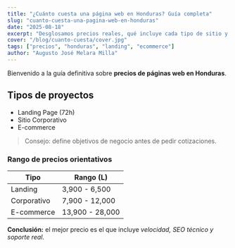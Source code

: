```yaml
---
title: "¿Cuánto cuesta una página web en Honduras? Guía completa"
slug: "cuanto-cuesta-una-pagina-web-en-honduras"
date: "2025-08-18"
excerpt: "Desglosamos precios reales, qué incluye cada tipo de sitio y cómo ahorrar sin perder calidad."
cover: "/blog/cuanto-cuesta/cover.jpg"
tags: ["precios", "honduras", "landing", "ecommerce"]
author: "Augusto José Melara Milla"
---
```


Bienvenido a la guía definitiva sobre **precios de páginas web en Honduras**.

## Tipos de proyectos

- Landing Page (72h)  
- Sitio Corporativo  
- E-commerce

> Consejo: define objetivos de negocio antes de pedir cotizaciones.

### Rango de precios orientativos

| Tipo           | Rango (L) |
|----------------|-----------|
| Landing        | 3,900 - 6,500 |
| Corporativo    | 7,900 - 12,000 |
| E-commerce     | 13,900 - 28,000 |

**Conclusión:** el mejor precio es el que incluye *velocidad, SEO técnico y soporte real*.
